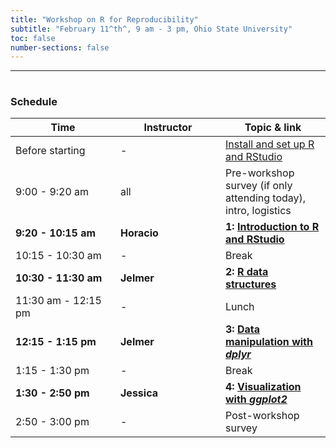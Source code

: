 ```yaml
---
title: "Workshop on R for Reproducibility"
subtitle: "February 11^th^, 9 am - 3 pm, Ohio State University"
toc: false
number-sections: false
---
```


------------------------------------------------------------------------

<hr style="height:1pt; visibility:hidden;" />

### Schedule

| Time | Instructor | Topic & link |
|----|----|----|
| Before starting | \- | [Install and set up R and RStudio](0_setup.qmd) |
| 9:00 - 9:20 am | all | Pre-workshop survey (if only attending today), intro, logistics |
| **9:20 - 10:15 am** | **Horacio** | **1:** [**Introduction to R and RStudio**](1_intro.qmd) |
| 10:15 - 10:30 am | \- | Break |
| **10:30 - 11:30 am** | **Jelmer** | **2:** [**R data structures**](2_data-structures.qmd) |
| 11:30 am - 12:15 pm | \- | Lunch |
| **12:15 - 1:15 pm** | **Jelmer** | **3:** [**Data manipulation with *dplyr***](3_dplyr.qmd) |
| 1:15 - 1:30 pm | \- | Break |
| **1:30 - 2:50 pm** | **Jessica** | **4:** [**Visualization with *ggplot2***](4_ggplot.qmd) |
| 2:50 - 3:00 pm | \- | Post-workshop survey |
